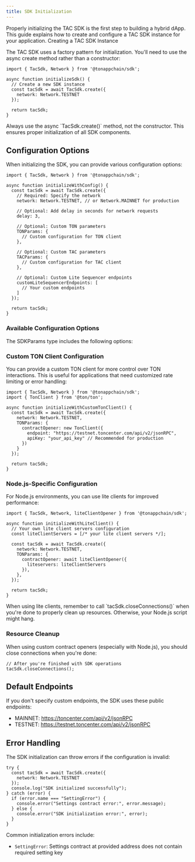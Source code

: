 ```yaml
---
title: SDK Initialization
---
```


Properly initializing the TAC SDK is the first step to building a hybrid dApp. This guide explains how to create and configure a TAC SDK instance for your application.
Creating a TAC SDK Instance

The TAC SDK uses a factory pattern for initialization. You'll need to use the async create method rather than a constructor:

```tsx
import { TacSdk, Network } from '@tonappchain/sdk';

async function initializeSdk() {
  // Create a new SDK instance
  const tacSdk = await TacSdk.create({
    network: Network.TESTNET
  });
  
  return tacSdk;
}
```
<Note>
  Always use the async `TacSdk.create()` method, not the constructor. This ensures proper initialization of all SDK components.
</Note>

## Configuration Options

When initializing the SDK, you can provide various configuration options:

```tsx
import { TacSdk, Network } from '@tonappchain/sdk';

async function initializeWithConfig() {
  const tacSdk = await TacSdk.create({
    // Required: Specify the network
    network: Network.TESTNET, // or Network.MAINNET for production
    
    // Optional: Add delay in seconds for network requests
    delay: 3,
    
    // Optional: Custom TON parameters
    TONParams: {
      // Custom configuration for TON client
    },
    
    // Optional: Custom TAC parameters
    TACParams: {
      // Custom configuration for TAC client
    },
    
    // Optional: Custom Lite Sequencer endpoints
    customLiteSequencerEndpoints: [
      // Your custom endpoints
    ]
  });
  
  return tacSdk;
}
```

### Available Configuration Options

The SDKParams type includes the following options:

### Custom TON Client Configuration

You can provide a custom TON client for more control over TON interactions. This is useful for applications that need customized rate limiting or error handling:

```tsx
import { TacSdk, Network } from '@tonappchain/sdk';
import { TonClient } from '@ton/ton';

async function initializeWithCustomTonClient() {
  const tacSdk = await TacSdk.create({
    network: Network.TESTNET,
    TONParams: {
      contractOpener: new TonClient({
        endpoint: "https://testnet.toncenter.com/api/v2/jsonRPC",
        apiKey: "your_api_key" // Recommended for production
      })
    }
  });
  
  return tacSdk;
}
```

### Node.js-Specific Configuration

For Node.js environments, you can use lite clients for improved performance:

```tsx 
import { TacSdk, Network, liteClientOpener } from '@tonappchain/sdk';

async function initializeWithLiteClient() {
  // Your own lite client servers configuration
  const liteClientServers = [/* your lite client servers */];
  
  const tacSdk = await TacSdk.create({
    network: Network.TESTNET,
    TONParams: {
      contractOpener: await liteClientOpener({ 
        liteservers: liteClientServers 
      }),
    },
  });
  
  return tacSdk;
}
```

<Warning>
  When using lite clients, remember to call `tacSdk.closeConnections()` when you're done to properly clean up resources. Otherwise, your Node.js script might hang.
</Warning>

### Resource Cleanup

When using custom contract openers (especially with Node.js), you should close connections when you're done:

```tsx
// After you're finished with SDK operations
tacSdk.closeConnections();
```

## Default Endpoints

If you don't specify custom endpoints, the SDK uses these public endpoints:

- MAINNET: https://toncenter.com/api/v2/jsonRPC
- TESTNET: https://testnet.toncenter.com/api/v2/jsonRPC

## Error Handling
The SDK initialization can throw errors if the configuration is invalid:

```tsx
try {
  const tacSdk = await TacSdk.create({
    network: Network.TESTNET
  });
  console.log("SDK initialized successfully");
} catch (error) {
  if (error.name === "SettingError") {
    console.error("Settings contract error:", error.message);
  } else {
    console.error("SDK initialization error:", error);
  }
}
```

Common initialization errors include:

- `SettingError`: Settings contract at provided address does not contain required setting key

